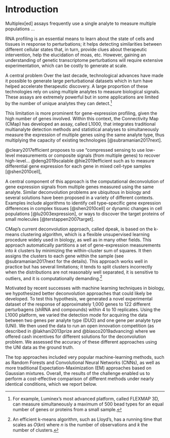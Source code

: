 
Introduction
============

<!-- 
A major limitation of multianalytes assays is their limited number of available analyte types. 
In the context of RNA profiling, the CMap group has developed a framework that integrates statistical analysis with traditional multianalyte methods to infer differential expressions for multiple genes from the same analyte type. 
We report the results of an open innovation competition that impvored upon the state-of-the-art by integrating machine-learning techniques to address the deconvultion problem. 
 -->

<!--
Over the last decade, the ability to analyze multiple analytes simultaneously from the same biological sample has contributed to creating large perturbational datasets that are essential to accelerate the discovery of novel therapeutics. However, a fundamental limitation of traditional multianalyte assays lies in the restricted extent and type of available analytes
-->

Multiplex[ed] assays frequently use a single analyte to measure multiple populations ... 

RNA profiling is an essential means to learn about the state of cells and tissues in response to perturbations; it helps detecting similarities between different cellular states that, in turn, provide clues about therapeutic intervention, help the elucidation of moas, etc. However, gaining an understanding of genetic transcriptome perturbations will require extensive experimentation, which can be costly to generate at scale.

<!-- 
RNA profiling is an excellent phenotype of cellular responses and tissue states, but can be costly to generate at the massive scale required for studies of regulatory circuits, genetic states or perturbation screens. Here, we draw on a series of advances over the last decade in the field of mathematics to establish a rigorous link between biological structure, data compressibility, and efficient data acquisition. We propose that very few random composite measurements – in which gene abundances are combined in a random linear combination – are needed to approximate the high-dimensional similarity between any pair of gene abundance profiles. We then show how finding latent, sparse representations of gene expression data would enable us to “decompress” a small number of random composite measurements and recover high-dimensional gene expression levels that were not measured (unobserved). We present a new algorithm for finding sparse, modular structure, which improves the ability to interpret samples in terms of small numbers of active modules, and show that the modular structure we find is sufficient to recover gene expression profiles from composite measurements (with ~100-fold fewer composite measurements than genes). Moreover, the knowledge that sparse, modular structures exist allows us to recover expression profiles from composite measurements, even without access to any training data. Finally, we present a proof-of-concept experiment for making composite measurements in the laboratory, involving the measurement of linear combinations of RNA abundances. Altogether, our results suggest new compressive modalities in experimental biology that can form a foundation for massive scaling in high-throughput measurements, while also offering new insights into the interpretation of high-dimensional data.
 -->



A central problem 
Over the last decade, technological advances have made it possible to generate large perturbational datasets which in turn have helped accelerate therapeutic discovery. A large proportion of these technologies rely on using multiple analytes to measure biological signals. These assays are extremely powerful but in some applications are limited by the number of unique analytes they can detect.^[For example, Luminex's most advanced platform, called FLEXMAP 3D, can measure simultaneously a maximum of 500 bead types for an equal number of genes or proteins from a small sample.]

This limitation is more prominent for gene-expression profiling, given the high number of genes involved. Within this context, the Connectivity Map (CMap) has developed an assay, called L1000, that integrates traditional multianalyte detection methods and statistical analyses to simultaneously measure the expression of multiple genes using the same analyte type, thus multiplying the capacity of existing technologies [@subramanian2017next].

@cleary2017efficient proposes to use "compressed sensing to use low-level measurements or composite signals (from multiple genes) to recover high-level... 
@deng2019scalable
@hie2019efficient
such as to measure differential gene expression for each gene in mixed cell-type samples [@shen2010cell], 

<!-- The algorithm D-peak is based on k-means algorithm, a general and flexible tool to conduct non-parametric regression that is very popular in biology, as well as in many other fields.  -->
<!-- The current algorithm works well, but has some limitations.  -->
<!-- > OLD Multianalyte methods for high-throughput gene-expression profiling have found widespread application in biology. The extent of these applications, however, tend to be limited by the type and number of available analytes, which typically results in prohibitive costs for big data generation. Using an assay called L1000 that measures the mRNA transcript abundance of 978 "landmark" genes from human cells, the Connectivity Map (CMap) group at the Broad Institute has developed a novel approach that matches pairs of genes to the same analyte type, or bead, to double the count of profiled genes, thus lowering greatly costs [@subramanian2017next].  -->

A central component of this approach is the computational deconvolution of gene expression signals from multiple genes measured using the same analyte. Similar deconvolution problems are ubiquitous in biology and several solutions have been proposed in a variety of different contexts. Examples include algorithms to identify cell type–specific gene expression differences in complex tissues [@shen2010cell] or dynamic changes in cell populations [@lu2003expression], or ways to discover the target proteins of small molecules [@terstappen2007target].

CMap’s current deconvolution approach, called dpeak, is based on the k-means clustering algorithm, which is a flexible  unsupervised learning procedure widely used in biology, as well as in many other fields. 
This approach automatically partitions a set of gene-expression measurements into $k$ clusters by minimizing the within-cluster sum of squares. It then assigns the clusters to each gene within the sample (see @subramanian2017next for the details). This approach works well in practice but has several limitations; it tends to split clusters incorrectly when the distributions are not reasonably well separated, it is sensitive to outliers, and it is computationally demanding.^[An efficient k-means algorithm, such as Lloyd's, has a running time that scales as $O(kn)$ where $n$ is the number of observations and $k$ the number of clusters.]

Motivated by recent successes with machine learning techniques in biology, we hypothesized better deconvolution approaches that could likely be developed. To test this hypothesis, we generated a novel experimental dataset of the response of approximately 1,000 genes to 122 different perturbagens (shRNA and compounds) within 4 to 10 replicates. Using the L1000 platform, we varied the detection mode for acquiring the data between two genes per analyte type (DUO) and one gene per analyte type (UNI). We then used the data to run an open innovation competition (as described in @lakhani2013prize and @blasco2019advancing) where we offered cash incentives for different solutions for the deconvolution problem. We assessed the accuracy of these different approaches using the UNI data as the ground truth.

The top approaches included very popular machine-learning methods, such as Random Forests and Convolutional Neural Networks (CNNs), as well as more traditional Expectation-Maximization (EM) approaches based on Gaussian mixtures. Overall, the results of the challenge enabled us to perform a cost-effective comparison of different methods under nearly identical conditions, which we report below. 

<!-- 
Based on this comparison, we found that the competitors' methods achieved significant improvements in accuracy over the k-means benchmark with respect to gene expression values, improved detection of extreme modulations, including an improved ability to detect target knockdowns in shRNA experiments; they yielded more consistent predictions across replicates (a smaller inter-replicate variability), thus leading to more reliable outcomes overall. Additionally, we evaluated the computational speed of all the approaches. Traditional parametric methods, such as the EM, achieved 60x speedup compared to the benchmark, without losing on the accuracy. Machine-learning methods, such as Random Forests, achieved greater accuracy but achieved smaller improvements in terms of speed.
 -->

<!--  of the pair, using additional information about differences in the bead proportions of the genes (within each pair, one gene has a higher proportion of beads than the other). -->

<!-- mean of the largest cluster to the gene in higher proportion and the mean value of the second largest cluster to the gene in lower proportion -->


<!-- 
As a research tool to test for alternative solutions, we used an open innovation competition [@lakhani2013prize; @blasco2019advancing]. In this paper, we report the outcomes of the competition, which successfully engaged a variety of competitorscomputer scientist, software developers and bioinformatics in the problem, resulting in a cost-effective exploration of competing approaches (random forest, gaussian mixture models, and convolutional nets) that would have been otherwise prohibitive.
 -->

<!-- Testing for alternative methods would have required substantial resources to experiment with these alternative approaches (more than what already done) and to adapt new to our data. Moreover, impossible an exhaustive search for all available approaches to try; and the combination of these different approaches.  -->


<!-- 
Shen-orr et al. (2010). Gene expression data from multiple cell-types. The problem is to quantify cell-type frequency "then deconvolve and compare cell type-specific average expression profiles for groups of mixed tissue samples." One approach is "deconvolution to be linear"
 -->

<!-- Broadly speaking, the problem is to estimate the density $f$ of a random variable $X$ based on $n$ observations from $Y = X + \epsilon$, where $\epsilon$ is a measurement error based on a possibly unknown distribution.  (Fan, 1991) -->

<!-- The solution adopted by CMap was a KNN [explain]. This is a standard technique implemented in xxx that gives a good level of accuracy [xxx] and reasonably fast computation time (xxx with the current Matlab implementation). -->




<!-- 
## Related literature 
@musa2017review review of cmap. 
@down2008bayesian A Bayesian deconvolution strategy for immunoprecipitation-based DNA methylome analysis
@liu2015compound used a fuzzy c-means Gaussian Mixture Model (GMM) to process raw L1000 data, showing better performance compared to KNN. This method is described below: 
@zhong2012gene Gene expression deconvolution in linear space
@hunt1971deconvolution one of the first deconv? 
@preibisch2014efficient Efficient Bayesian-based multiview deconvolution
 -->

<!-- 
> To deconvolute such overlapped peaks, we assumed that the fluorophore intensities of each analyte type (corresponding to a specific mRNA type) had a Gaussian distribution. The distribution of the mixture of analytes GeneH(i) and GeneL(i) corresponding to the expression levels of GeneH and GeneL, respectively, should be subject to a bimodal Gaussian distribution, with the proportion of 1.25 to 0.75. We initialized the estimations of the two Gaussian distributions using buzzy c-means clustering [11] and estimated the GMM parameters using the Nelder-Mead method [12]. Thus, the overlapped peaks were deconvoluted as the two estimated Gaussian peaks and the expression levels of the two genes sharing the same analyte were extracted. Mathematical details are included in the Supplementary Methods (the GMM model).
 -->


